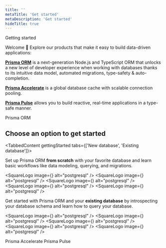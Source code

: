 ```yaml
---
title: ''
metaTitle: 'Get started'
metaDescription: 'Get started'
hideTitle: true
---
```


<TopBlock>

<BorderBox>

<BoxTitle>Getting started</BoxTitle>

Welcome 👋 Explore our products that make it easy to build data-driven applications:

[**<Database />Prisma ORM**](/orm/overview/introduction/what-is-prisma) is a next-generation Node.js and TypeScript ORM that unlocks a new level of developer experience when working with databases thanks to its intuitive data model, automated migrations, type-safety & auto-completion.

[**<Bolt />Prisma Accelerate**](/accelerate/what-is-accelerate) is a global database cache with scalable connection pooling.

[**<SignalStream />Prisma Pulse**](/pulse/what-is-pulse) allows you to build reactive, real-time applications in a type-safe manner.

</BorderBox>

<CategoryTitle>
  <Database />
  Prisma ORM
</CategoryTitle>

<Grid>
  <LinkCard
    icon="fa-solid fa-rabbit-running"
    title="Quickstart guide"
    desc="Set up Prisma ORM from scratch with a SQLite database in 5 minutes."
    link="/"
  />
  <LinkCard
    icon="fa-brands fa-github"
    title="Examples"
    desc="Explore our ready-to-run examples with your favorite frameworks and libraries."
    link="/"
  />
</Grid>

</TopBlock>

## Choose an option to get started

<TabbedContent gettingStarted tabs={['New database', 'Existing database']}>
  <tab>
    <Tab>
      <p>
        Set up Prisma ORM <b>from scratch</b> with your favorite database and
        learn basic workflows like data modeling, querying, and migrations.
      </p>
      <List>
        <SquareLogo image={<PostgresSQLSimple />} alt="postgresql" />
        <SquareLogo image={<MySQLSimple />} alt="postgresql" />
        <SquareLogo image={<SQLServer />} alt="postgresql" />
        <SquareLogo image={<CockroachDBgradient />} alt="postgresql" />
        <SquareLogo image={<MongoDBSimple />} alt="postgresql" />
      </List>
    </Tab>
  </tab>
  <tab>
    <Tab>
      <p>
        Get started with Prisma ORM and your <b>existing database</b> by
        introspecting your database schema and learn how to query your database.
      </p>
      <List>
        <SquareLogo image={<PostgresSQLSimple />} alt="postgresql" />
        <SquareLogo image={<MySQLSimple />} alt="postgresql" />
        <SquareLogo image={<SQLServer />} alt="postgresql" />
        <SquareLogo image={<CockroachDBgradient />} alt="postgresql" />
        <SquareLogo image={<MongoDBSimple />} alt="postgresql" />
      </List>
    </Tab>
  </tab>
</TabbedContent>

<CategoryTitle>
  <Bolt color="#16A394" />
  Prisma Accelerate
</CategoryTitle>

<Grid>
  <LinkCard
    icon="fa-solid fa-arrow-right"
    title="Get Started"
    desc="Add Accelerate to your app to use global database caching."
    link="/"
  />
  <LinkCard
    icon="fa-brands fa-github"
    title="Examples"
    desc="Run the Speed Test to see how Prisma Accelerate can make your app faster."
    link="/"
  />
</Grid>

<CategoryTitle>
  <SignalStream color="#16A394" />
  Prisma Pulse
</CategoryTitle>

<Grid>
  <LinkCard
    icon="fa-solid fa-arrow-right"
    title="Get Started"
    desc="Add Pulse to your app to subscribe to real-time updates from your database."
    link="/"
  />
</Grid>
